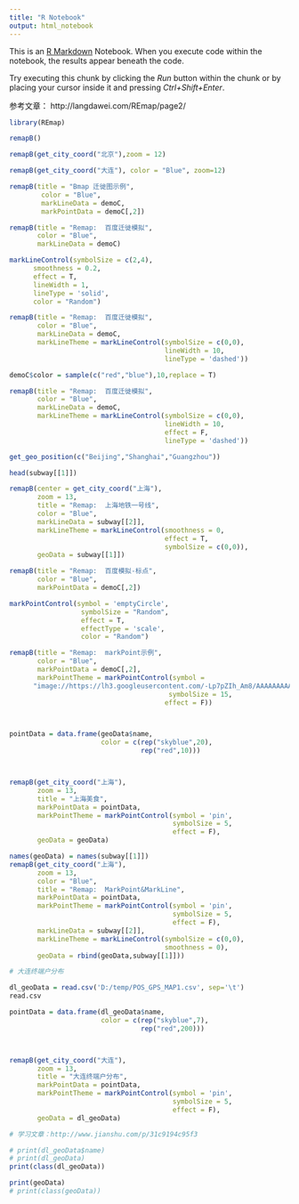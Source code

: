 ```yaml
---
title: "R Notebook"
output: html_notebook
---
```


This is an [R Markdown](http://rmarkdown.rstudio.com) Notebook. When you execute code within the notebook, the results appear beneath the code. 

Try executing this chunk by clicking the *Run* button within the chunk or by placing your cursor inside it and pressing *Ctrl+Shift+Enter*. 

参考文章：
http://langdawei.com/REmap/page2/


```r
library(REmap)
```

```r
remapB()
```

```r
remapB(get_city_coord("北京"),zoom = 12)
```
```r
remapB(get_city_coord("大连"), color = "Blue", zoom=12)
```

```r
remapB(title = "Bmap 迁徙图示例",
        color = "Blue",
        markLineData = demoC,
        markPointData = demoC[,2])
```

```r
remapB(title = "Remap:  百度迁徙模拟",
       color = "Blue",
       markLineData = demoC)
```

```r
markLineControl(symbolSize = c(2,4),
      smoothness = 0.2,
      effect = T,
      lineWidth = 1,
      lineType = 'solid',
      color = "Random") 
```

```r
remapB(title = "Remap:  百度迁徙模拟",
       color = "Blue",
       markLineData = demoC,
       markLineTheme = markLineControl(symbolSize = c(0,0),
                                       lineWidth = 10,
                                       lineType = 'dashed'))
```

```r
demoC$color = sample(c("red","blue"),10,replace = T)

remapB(title = "Remap:  百度迁徙模拟",
       color = "Blue",
       markLineData = demoC,
       markLineTheme = markLineControl(symbolSize = c(0,0),
                                       lineWidth = 10,
                                       effect = F,
                                       lineType = 'dashed'))
```

```r
get_geo_position(c("Beijing","Shanghai","Guangzhou"))
```

```r
head(subway[[1]])
```

```r
remapB(center = get_city_coord("上海"),
       zoom = 13,
       title = "Remap:  上海地铁一号线",
       color = "Blue",
       markLineData = subway[[2]],
       markLineTheme = markLineControl(smoothness = 0,
                                       effect = T,
                                       symbolSize = c(0,0)),
       geoData = subway[[1]])
```

```r
remapB(title = "Remap:  百度模拟-标点",
       color = "Blue",
       markPointData = demoC[,2])
```

```r
markPointControl(symbol = 'emptyCircle',
                  symbolSize = "Random",
                  effect = T,
                  effectType = 'scale',
                  color = "Random")
```

```r
remapB(title = "Remap:  markPoint示例",
       color = "Blue",
       markPointData = demoC[,2],
       markPointTheme = markPointControl(symbol = 
      "image://https://lh3.googleusercontent.com/-Lp7pZIh_Am8/AAAAAAAAAAI/AAAAAAAAADQ/7vORCc61USg/s64-c/photo.jpg",
                                        symbolSize = 15,
                                       effect = F))
```

```r

```

```r

```

```r
pointData = data.frame(geoData$name,
                       color = c(rep("skyblue",20),
                                 rep("red",10)))



remapB(get_city_coord("上海"),
       zoom = 13,
       title = "上海美食",
       markPointData = pointData,
       markPointTheme = markPointControl(symbol = 'pin',
                                         symbolSize = 5,
                                         effect = F),
       geoData = geoData)
```

```r
names(geoData) = names(subway[[1]])
remapB(get_city_coord("上海"),
       zoom = 13,
       color = "Blue",
       title = "Remap:  MarkPoint&MarkLine",
       markPointData = pointData,
       markPointTheme = markPointControl(symbol = 'pin',
                                         symbolSize = 5,
                                         effect = F),
       markLineData = subway[[2]],
       markLineTheme = markLineControl(symbolSize = c(0,0),
                                       smoothness = 0),
       geoData = rbind(geoData,subway[[1]]))
```

```r
# 大连终端户分布

dl_geoData = read.csv('D:/temp/POS_GPS_MAP1.csv', sep='\t')
read.csv

pointData = data.frame(dl_geoData$name,
                       color = c(rep("skyblue",7),
                                 rep("red",200)))



remapB(get_city_coord("大连"),
       zoom = 13,
       title = "大连终端户分布",
       markPointData = pointData,
       markPointTheme = markPointControl(symbol = 'pin',
                                         symbolSize = 5,
                                         effect = F),
       geoData = dl_geoData)
```

```r
# 学习文章：http://www.jianshu.com/p/31c9194c95f3 
```

```r
# print(dl_geoData$name)
# print(dl_geoData)
print(class(dl_geoData))
```

```r
print(geoData)
# print(class(geoData))
```

